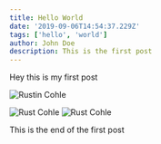 ```yaml
---
title: Hello World
date: '2019-09-06T14:54:37.229Z'
tags: ['hello', 'world']
author: John Doe
description: This is the first post
---
```


Hey this is my first post

![Rustin Cohle](./Rustin_Cohle.jpg)

<img src="./Rustin_Cohle.jpg" alt="Rust Cohle" />

<Image src="./Rustin_Cohle.jpg" alt="Rust Cohle" />

This is the end of the first post
